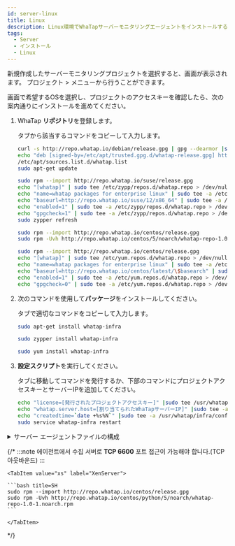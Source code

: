 ```yaml
---
id: server-linux
title: Linux
description: Linux環境でWhaTapサーバーモニタリングエージェントをインストールする方法を説明します。
tags:
  - Server
  - インストール
  - Linux
---
```



新規作成したサーバーモニタリングプロジェクトを選択すると、<Cmdname sid="side_agentInstall" className="uitext" />画面が表示されます。 プロジェクト<Cmdname sid="side_management" className="uitext" /> > <Cmdname sid="side_agentInstall" className="uitext" />メニューから行うことができます。

<ImgLang img='server-install-lx-unx.png' desc='サーバーモニタリングLinux Unix'/>

<Cmdname sid="side_agentInstall" className="uitext" />画面で希望するOSを選択し、プロジェクトのアクセスキーを確認したら、次の案内通りにインストールを進めてください。

1. WhaTap **リポジトリ**を登録します。  

   <Cmdname sid="server_installAgent_add_whatapRepo" className="uitext" />タブから該当するコマンドをコピーして入力します。

   <Tabs>
   <TabItem value="du" label="Debian / Ubuntu" default>

   ```bash title=SH
   curl -s http://repo.whatap.io/debian/release.gpg | gpg --dearmor |sudo tee /etc/apt/trusted.gpg.d/whatap-release.gpg > /dev/null
   echo "deb [signed-by=/etc/apt/trusted.gpg.d/whatap-release.gpg] http://repo.whatap.io/debian unstable/" | sudo tee
   /etc/apt/sources.list.d/whatap.list
   sudo apt-get update
   ```

   </TabItem>
   <TabItem value="suse" label="SUSE">

   ```bash title=SH
   sudo rpm --import http://repo.whatap.io/suse/release.gpg
   echo "[whatap]" | sudo tee /etc/zypp/repos.d/whatap.repo > /dev/null
   echo "name=whatap packages for enterprise linux" | sudo tee -a /etc/zypp/repos.d/whatap.repo > /dev/null
   echo "baseurl=http://repo.whatap.io/suse/12/x86_64" | sudo tee -a /etc/zypp/repos.d/whatap.repo > /dev/null
   echo "enabled=1" | sudo tee -a /etc/zypp/repos.d/whatap.repo > /dev/null
   echo "gpgcheck=1" | sudo tee -a /etc/zypp/repos.d/whatap.repo > /dev/null
   sudo zypper refresh
   ```

   </TabItem>
   <TabItem value="co" label="CentOS">

   ```bash title=SH
   sudo rpm --import http://repo.whatap.io/centos/release.gpg
   sudo rpm -Uvh http://repo.whatap.io/centos/5/noarch/whatap-repo-1.0-1.noarch.rpm
   ```

   </TabItem>
   <TabItem value="al" label="Amazon Linux">

   ```bash title=SH
   sudo rpm --import http://repo.whatap.io/centos/release.gpg
   echo "[whatap]" | sudo tee /etc/yum.repos.d/whatap.repo > /dev/null
   echo "name=whatap packages for enterprise linux" | sudo tee -a /etc/yum.repos.d/whatap.repo > /dev/null
   echo "baseurl=http://repo.whatap.io/centos/latest/\$basearch" | sudo tee -a /etc/yum.repos.d/whatap.repo > /dev/null
   echo "enabled=1" | sudo tee -a /etc/yum.repos.d/whatap.repo > /dev/null
   echo "gpgcheck=0" | sudo tee -a /etc/yum.repos.d/whatap.repo > /dev/null
   ```

   </TabItem>
   </Tabs>

2. 次のコマンドを使用して**パッケージ**をインストールしてください。

   <Cmdname sid="server_installAgent_installPackages" className="uitext" />タブで適切なコマンドをコピーして入力します。

   <Tabs>
   <TabItem value="du" label="Debian / Ubuntu" default>

   ```bash title=SH
   sudo apt-get install whatap-infra
   ```

   </TabItem>
   <TabItem value="suse" label="SUSE">

   ```bash title=SH
   sudo zypper install whatap-infra
   ```

   </TabItem>

   <TabItem value="cax" label="CentOS / Amazon Linux">

   ```bash title=SH
   sudo yum install whatap-infra
   ```

   </TabItem>

   </Tabs>

3. **設定スクリプト**を実行してください。

   <Cmdname sid="server_installAgent_startMonitoring" className="uitext" />タブに移動してコマンドを発行するか、下部のコマンドにプロジェクトアクセスキーとサーバーIPを追加してください。

   ```bash
   echo "license=[発行されたプロジェクトアクセスキー]" |sudo tee /usr/whatap/infra/conf/whatap.conf
   echo "whatap.server.host=[割り当てられたWhaTapサーバーIP]" |sudo tee -a /usr/whatap/infra/conf/whatap.conf
   echo "createdtime=`date +%s%N`" |sudo tee -a /usr/whatap/infra/conf/whatap.conf
   sudo service whatap-infra restart
   ```


<Svtcp6600 />

<details>
<summary>サーバー エージェントファイルの構成</summary>


<Svcpf />


<Svlfcpf />

</details>

{/* 
    :::note
    에이전트에서 수집 서버로 **TCP 6600** 포트 접근이 가능해야 합니다.(TCP 아웃바운드)
    :::

````
<TabItem value="xs" label="XenServer">

```bash title=SH
sudo rpm --import http://repo.whatap.io/centos/release.gpg
sudo rpm -Uvh http://repo.whatap.io/centos/python/5/noarch/whatap-repo-1.0-1.noarch.rpm
```

</TabItem>
````

*/}
